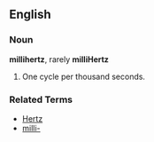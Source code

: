 ==English==

===Noun===
'''millihertz''', rarely '''milliHertz'''

# One cycle per thousand seconds.

===Related Terms===
*[[Hertz]]
*[[milli-]]